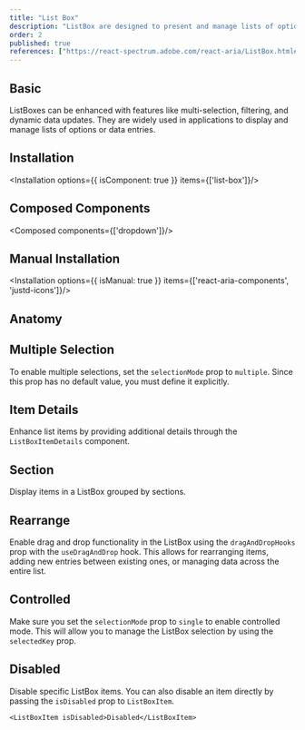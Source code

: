 ```yaml
---
title: "List Box"
description: "ListBox are designed to present and manage lists of options or data entries, allowing users to view and select from multiple choices efficiently."
order: 2
published: true
references: ["https://react-spectrum.adobe.com/react-aria/ListBox.html#props"]
---
```


## Basic
ListBoxes can be enhanced with features like multi-selection, filtering, and dynamic data updates. They are widely used in applications to display and manage lists of options or data entries.
<How toUse="collections/list-box/list-box-demo" />

## Installation
<Installation options={{ isComponent: true }} items={['list-box']}/>

## Composed Components
<Composed components={['dropdown']}/>

## Manual Installation
<Installation options={{ isManual: true }} items={['react-aria-components', 'justd-icons']}/>

<SourceCode toShow='list-box'/>

## Anatomy
<Anatomy show='list-box-anatomy'/>

## Multiple Selection
To enable multiple selections, set the `selectionMode` prop to `multiple`. Since this prop has no default value, you must define it explicitly.
<How toUse="collections/list-box/list-box-multiple-demo" />

## Item Details
Enhance list items by providing additional details through the `ListBoxItemDetails` component.
<How toUse="collections/list-box/list-box-item-details-demo" />

## Section
Display items in a ListBox grouped by sections.
<How toUse="collections/list-box/list-box-section-demo" />

## Rearrange
Enable drag and drop functionality in the ListBox using the `dragAndDropHooks` prop with the `useDragAndDrop` hook. This allows for rearranging items, adding new entries between existing ones, or managing data across the entire list.
<How toUse="collections/list-box/list-box-rearrange-demo" />

## Controlled
Make sure you set the `selectionMode` prop to `single` to enable controlled mode. This will allow you to manage the ListBox selection by using the `selectedKey` prop.
<How toUse="collections/list-box/list-box-controlled-demo" />

## Disabled
Disable specific ListBox items.
<How toUse="collections/list-box/list-box-disabled-demo" />
You can also disable an item directly by passing the `isDisabled` prop to `ListBoxItem`.
```tsx
<ListBoxItem isDisabled>Disabled</ListBoxItem>
```

